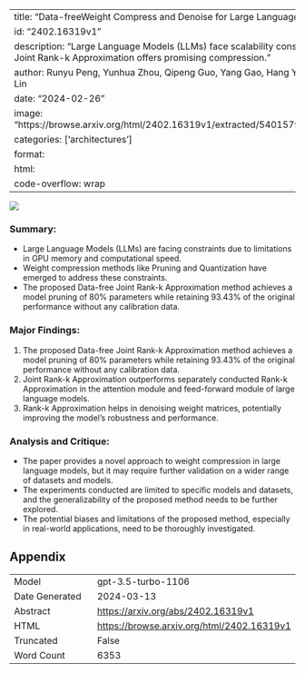 
---
title: "Data-freeWeight Compress and Denoise for Large Language Models"
id: "2402.16319v1"
description: "Large Language Models (LLMs) face scalability constraints, but Data-free Joint Rank-k Approximation offers promising compression."
author: Runyu Peng, Yunhua Zhou, Qipeng Guo, Yang Gao, Hang Yan, Xipeng Qiu, Dahua Lin
date: "2024-02-26"
image: "https://browse.arxiv.org/html/2402.16319v1/extracted/5401579/icml2024/denoise.png"
categories: ['architectures']
format:
  html:
    code-overflow: wrap
---

![](https://browse.arxiv.org/html/2402.16319v1/extracted/5401579/icml2024/denoise.png)

### **Summary:**
- Large Language Models (LLMs) are facing constraints due to limitations in GPU memory and computational speed.
- Weight compression methods like Pruning and Quantization have emerged to address these constraints.
- The proposed Data-free Joint Rank-k Approximation method achieves a model pruning of 80% parameters while retaining 93.43% of the original performance without any calibration data.

### Major Findings:
1. The proposed Data-free Joint Rank-k Approximation method achieves a model pruning of 80% parameters while retaining 93.43% of the original performance without any calibration data.
2. Joint Rank-k Approximation outperforms separately conducted Rank-k Approximation in the attention module and feed-forward module of large language models.
3. Rank-k Approximation helps in denoising weight matrices, potentially improving the model’s robustness and performance.

### Analysis and Critique:
- The paper provides a novel approach to weight compression in large language models, but it may require further validation on a wider range of datasets and models.
- The experiments conducted are limited to specific models and datasets, and the generalizability of the proposed method needs to be further explored.
- The potential biases and limitations of the proposed method, especially in real-world applications, need to be thoroughly investigated.

## Appendix

|          |          |
|----------|----------|
| Model     | gpt-3.5-turbo-1106       |
| Date Generated     | 2024-03-13       |
| Abstract | [https://arxiv.org/abs/2402.16319v1](https://arxiv.org/abs/2402.16319v1)        |
| HTML     | [https://browse.arxiv.org/html/2402.16319v1](https://browse.arxiv.org/html/2402.16319v1)       |
| Truncated       | False       |
| Word Count       | 6353       |